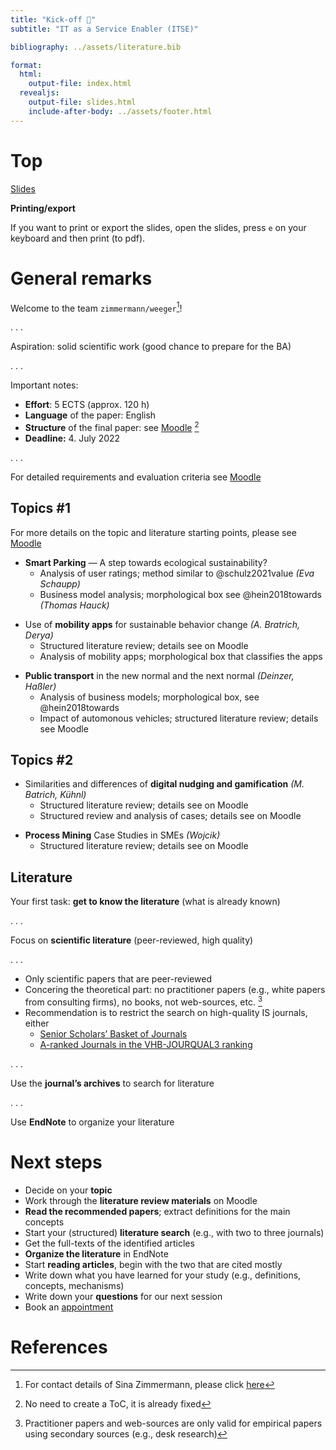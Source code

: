 ```yaml
---
title: "Kick-off 🧐"
subtitle: "IT as a Service Enabler (ITSE)"

bibliography: ../assets/literature.bib

format: 
  html:
    output-file: index.html
  revealjs:
    output-file: slides.html 
    include-after-body: ../assets/footer.html    
---
```


# Top{visibility="hidden" .slide-link-hidden .unlisted}
[Slides](slides.html)

__Printing/export__

If you want to print or export the slides, open the slides, press `e` on your keyboard and then print (to pdf).

# General remarks

Welcome to the team `zimmermann/weeger`[^Z]!

[^Z]: For contact details of Sina Zimmermann, please click [here](https://www.hnu.de/sina-zimmermann)

. . .

Aspiration: solid scientific work (good chance to prepare for the BA)

. . .

Important notes:

:::{.incremental}
- __Effort__: 5 ECTS (approx. 120 h)
- __Language__ of the paper: English
- __Structure__ of the final paper: see [Moodle](https://elearning.hnu.de/mod/resource/view.php?id=518345) [^S]
- __Deadline:__ 4. July 2022
:::

[^S]: No need to create a ToC, it is already fixed

. . . 

For detailed requirements and evaluation criteria see [Moodle](https://elearning.hnu.de/mod/resource/view.php?id=518346)


## Topics #1

For more details on the topic and literature starting points, please see [Moodle](https://elearning.hnu.de/mod/resource/view.php?id=518344)

:::{.fragment .fade-in-then-semi-out}
- __Smart Parking__ — A step towards ecological sustainability?
  - Analysis of user ratings; method similar to @schulz2021value *(Eva Schaupp)*
  - Business model analysis; morphological box see @hein2018towards *(Thomas Hauck)*
:::
:::{.fragment .fade-in-then-semi-out}
- Use of __mobility apps__ for sustainable behavior change *(A. Bratrich, Derya)*
  - Structured literature review; details see on Moodle
  - Analysis of mobility apps; morphological box that classifies the apps
:::
:::{.fragment .fade-in-then-semi-out}
- __Public transport__ in the new normal and the next normal *(Deinzer, Haßler)*
  - Analysis of business models; morphological box, see @hein2018towards
  - Impact of automonous vehicles; structured literature review; details see Moodle
:::

## Topics #2

:::{.fragment .fade-in-then-semi-out}
- Similarities and differences of __digital nudging and gamification__ *(M. Batrich, Kühnl)*
  - Structured literature review; details see on Moodle
  - Structured review and analysis of cases; details see on Moodle
:::
:::{.fragment .fade-in-then-semi-out}
- __Process Mining__ Case Studies in SMEs *(Wojcik)*
  - Structured literature review; details see on Moodle 
:::

## Literature

Your first task: __get to know the literature__ (what is already known)

. . .

Focus on __scientific literature__ (peer-reviewed, high quality)

. . .

:::{.incremental}
- Only scientific papers that are peer-reviewed
- Concering the theoretical part: no practitioner papers (e.g., white papers from consulting firms), no books, not web-sources, etc. [^1]
- Recommendation is to restrict the search on high-quality IS journals, either
	- [Senior Scholars' Basket of Journals](https://aisnet.org/page/SeniorScholarBasket)
	- [A-ranked Journals in the VHB-JOURQUAL3 ranking](https://vhbonline.org/fileadmin/user_upload/JQ3_WI.pdf)
:::

[^1]: Practitioner papers and web-sources are only valid for empirical papers using secondary sources (e.g., desk research)

. . .

Use the __journal's archives__ to search for literature

. . .

Use __EndNote__ to organize your literature

# Next steps

:::{.incremental}
- Decide on your __topic__
- Work through the __literature review materials__ on Moodle
- __Read the recommended papers__; extract definitions for the main concepts
- Start your (structured) __literature search__ (e.g., with two to three journals)
- Get the full-texts of the identified articles
- __Organize the literature__ in EndNote
- Start __reading articles__, begin with the two that are cited mostly
- Write down what you have learned for your study (e.g., definitions, concepts, mechanisms)
- Write down your __questions__ for our next session
- Book an [appointment](https://calendly.com/awe-hnu/ima-itse)
:::

# References
::: {#refs}
:::